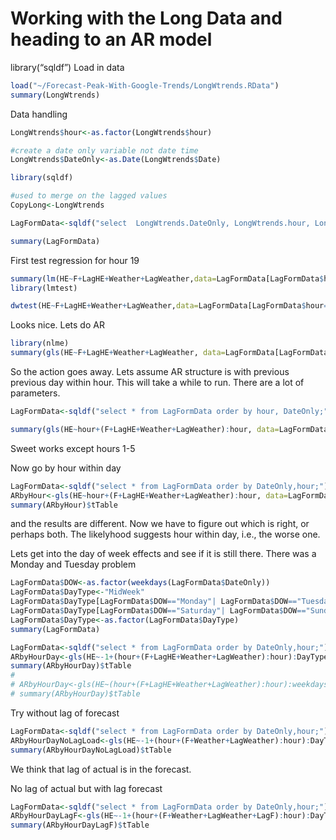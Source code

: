 Working with the Long Data and heading to an AR model
=======================================================
library("sqldf")
Load in data
```r
load("~/Forecast-Peak-With-Google-Trends/LongWtrends.RData")
summary(LongWtrends)
```

Data handling
```r
LongWtrends$hour<-as.factor(LongWtrends$hour)

#create a date only variable not date time
LongWtrends$DateOnly<-as.Date(LongWtrends$Date)

library(sqldf)

#used to merge on the lagged values
CopyLong<-LongWtrends

LagFormData<-sqldf("select  LongWtrends.DateOnly, LongWtrends.hour, LongWtrends.F, LongWtrends.HE, CopyLong.F as LagF, CopyLong.HE as LagHE, LongWtrends.Weather, CopyLong.Weather as LagWeather  from LongWtrends,CopyLong where LongWtrends.DateOnly=(CopyLong.DateOnly+7) and LongWtrends.hour=CopyLong.hour;   ")

summary(LagFormData)

```

First test regression for hour 19

```r
summary(lm(HE~F+LagHE+Weather+LagWeather,data=LagFormData[LagFormData$hour=='19',]   ))
library(lmtest)

dwtest(HE~F+LagHE+Weather+LagWeather,data=LagFormData[LagFormData$hour=='19',])

```

Looks nice.  Lets do AR
```r
library(nlme)
summary(gls(HE~F+LagHE+Weather+LagWeather, data=LagFormData[LagFormData$hour=='19',],corAR1(form=~1),na.action=na.omit))
```

So the action goes away.  Lets assume AR structure is with previous previous day within hour.  This will take a while to run.  There are a lot of parameters.


```r
LagFormData<-sqldf("select * from LagFormData order by hour, DateOnly;")

summary(gls(HE~hour+(F+LagHE+Weather+LagWeather):hour, data=LagFormData,corAR1(form=~1),na.action=na.omit))$tTable
```
Sweet works except hours 1-5

Now go by hour within day

```r
LagFormData<-sqldf("select * from LagFormData order by DateOnly,hour;")
ARbyHour<-gls(HE~hour+(F+LagHE+Weather+LagWeather):hour, data=LagFormData,corAR1(form=~1),na.action=na.omit)
summary(ARbyHour)$tTable
```

and the results are different.  Now we have to figure out which is right, or perhaps both.  The likelyhood suggests hour within day, i.e., the worse one.

Lets get into the day of week effects and see if it is still there.  There was a Monday and Tuesday problem

```r
LagFormData$DOW<-as.factor(weekdays(LagFormData$DateOnly))
LagFormData$DayType<-"MidWeek"
LagFormData$DayType[LagFormData$DOW=="Monday"| LagFormData$DOW=="Tuesday"]<-"EarlyWeek"
LagFormData$DayType[LagFormData$DOW=="Saturday"| LagFormData$DOW=="Sunday"]<-"Weekend"
LagFormData$DayType<-as.factor(LagFormData$DayType)
summary(LagFormData)

LagFormData<-sqldf("select * from LagFormData order by DateOnly,hour;")
ARbyHourDay<-gls(HE~-1+(hour+(F+LagHE+Weather+LagWeather):hour):DayType, data=LagFormData,corAR1(form=~1),na.action=na.omit)
summary(ARbyHourDay)$tTable
# 
# ARbyHourDay<-gls(HE~(hour+(F+LagHE+Weather+LagWeather):hour):weekdays(DateOnly), data=LagFormData,corAR1(form=~1),na.action=na.omit)
# summary(ARbyHourDay)$tTable
```

Try without lag of forecast

```r

LagFormData<-sqldf("select * from LagFormData order by DateOnly,hour;")
ARbyHourDayNoLagLoad<-gls(HE~-1+(hour+(F+Weather+LagWeather):hour):DayType, data=LagFormData,corAR1(form=~1),na.action=na.omit)
summary(ARbyHourDayNoLagLoad)$tTable

```

We think that lag of actual is in the forecast.

No lag of actual but with lag forecast

```r

LagFormData<-sqldf("select * from LagFormData order by DateOnly,hour;")
ARbyHourDayLagF<-gls(HE~-1+(hour+(F+Weather+LagWeather+LagF):hour):DayType, data=LagFormData,corAR1(form=~1),na.action=na.omit)
summary(ARbyHourDayLagF)$tTable

```





